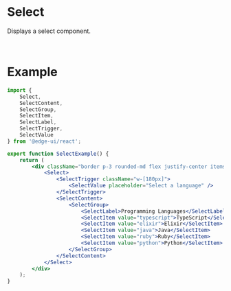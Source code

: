 
# Select

Displays a select component.

<SelectExample />
<br />

# Example

```jsx
import {
    Select,
    SelectContent,
    SelectGroup,
    SelectItem,
    SelectLabel,
    SelectTrigger,
    SelectValue
} from '@edge-ui/react';

export function SelectExample() {
    return (
        <div className="border p-3 rounded-md flex justify-center items-center">
            <Select>
                <SelectTrigger className="w-[180px]">
                    <SelectValue placeholder="Select a language" />
                </SelectTrigger>
                <SelectContent>
                    <SelectGroup>
                        <SelectLabel>Programming Languages</SelectLabel>
                        <SelectItem value="typescript">TypeScript</SelectItem>
                        <SelectItem value="elixir">Elixir</SelectItem>
                        <SelectItem value="java">Java</SelectItem>
                        <SelectItem value="ruby">Ruby</SelectItem>
                        <SelectItem value="python">Python</SelectItem>
                    </SelectGroup>
                </SelectContent>
            </Select>
        </div>
    );
}
```
